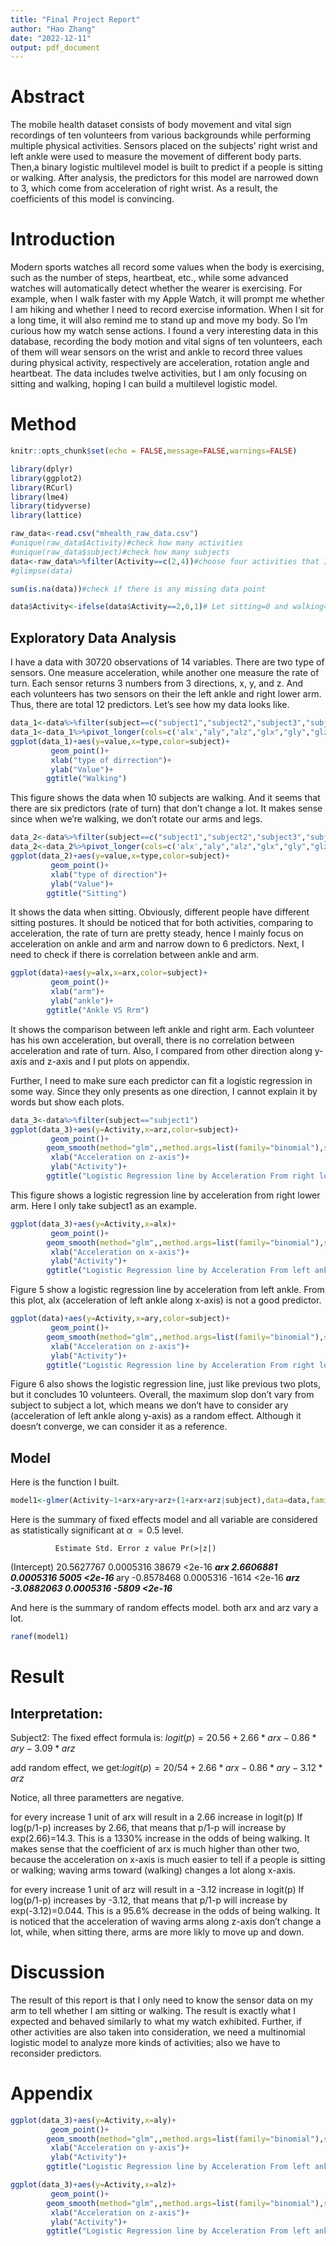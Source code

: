 ```yaml
---
title: "Final Project Report"
author: "Hao Zhang"
date: "2022-12-11"
output: pdf_document
---
```


# Abstract
The mobile health dataset consists of body movement and vital sign recordings of ten volunteers from various backgrounds while performing multiple physical activities. Sensors placed on the subjects' right wrist and left ankle were used to measure the movement of different body parts. Then,a binary logistic multilevel model is built to predict if a people is sitting or walking. After analysis, the predictors for this model are narrowed down to 3, which come from acceleration of right wrist. As a result, the coefficients of this model is convincing.

# Introduction
Modern sports watches all record some values when the body is exercising, such as the number of steps, heartbeat, etc., while some advanced watches will automatically detect whether the wearer is exercising. For example, when I walk faster with my Apple Watch, it will prompt me whether I am hiking and whether I need to record exercise information. When I sit for a long time, it will also remind me to stand up and move my body. So I'm curious how my watch sense actions.
I found a very interesting data in this database, recording the body motion and vital signs of ten volunteers, each of them will wear sensors on the wrist and ankle to record three values during physical activity, respectively are acceleration, rotation angle and heartbeat. The data includes twelve activities, but I am only focusing on sitting and walking, hoping I can build a multilevel logistic model.

# Method

```r
knitr::opts_chunk$set(echo = FALSE,message=FALSE,warnings=FALSE)
```
```r
library(dplyr)
library(ggplot2)
library(RCurl)
library(lme4)
library(tidyverse)
library(lattice)
```

```r
raw_data<-read.csv("mhealth_raw_data.csv")
#unique(raw_data$Activity)#check how many activities
#unique(raw_data$subject)#check how many subjects
data<-raw_data%>%filter(Activity==c(2,4))#choose four activities that I want to analysis
#glimpse(data)
```

```r
sum(is.na(data))#check if there is any missing data point
```

```r
data$Activity<-ifelse(data$Activity==2,0,1)# Let sitting=0 and walking=1
```

## Exploratory Data Analysis
I have a data with 30720 observations of 14 variables. There are two type of sensors. One measure acceleration, while another one measure the rate of turn. Each sensor returns 3 numbers from 3 directions, x, y, and z. And each volunteers has two sensors on their the left ankle and right lower arm. Thus, there are total 12 predictors. Let's see how my data looks like.

```r
data_1<-data%>%filter(subject==c("subject1","subject2","subject3","subject4","subject5","subject6","subject7","subject8","subject9","subject10"))%>%filter(Activity==1)
data_1<-data_1%>%pivot_longer(cols=c('alx',"aly","alz","glx","gly","glz","arx","ary","arz","grx","gry","grz"),names_to="type",values_to="value")
ggplot(data_1)+aes(y=value,x=type,color=subject)+
         geom_point()+
         xlab("type of dirrection")+
         ylab("Value")+
        ggtitle("Walking")
```
  
  This figure shows the data when 10 subjects are walking. And it seems that there are six predictors (rate of turn) that don't change a lot. It makes sense since when we're walking, we don't rotate our arms and legs.
```r
data_2<-data%>%filter(subject==c("subject1","subject2","subject3","subject4","subject5","subject6","subject7","subject8","subject9","subject10"))%>%filter(Activity==0)
data_2<-data_2%>%pivot_longer(cols=c('alx',"aly","alz","glx","gly","glz","arx","ary","arz","grx","gry","grz"),names_to="type",values_to="value")
ggplot(data_2)+aes(y=value,x=type,color=subject)+
         geom_point()+
         xlab("type of direction")+
         ylab("Value")+
        ggtitle("Sitting")
```

It shows the data when sitting. Obviously, different people have different sitting postures.
It should be noticed that for both activities, comparing to acceleration, the rate of turn are pretty steady, hence I mainly focus on acceleration on ankle and arm and narrow down to 6 predictors.
Next, I need to check if there is correlation between ankle and arm.
```r
ggplot(data)+aes(y=alx,x=arx,color=subject)+
         geom_point()+
         xlab("arm")+
         ylab("ankle")+
        ggtitle("Ankle VS Rrm")
```
It shows the comparison between left ankle and right arm. Each volunteer has his own acceleration, but overall, there is no correlation between acceleration and rate of turn. Also, I compared from other direction along y-axis and z-axis and I put plots on appendix. 

Further, I need to make sure each predictor can fit a logistic regression in some way. Since they only presents as one direction, I cannot explain it by words but show each plots.

```r
data_3<-data%>%filter(subject=="subject1")
ggplot(data_3)+aes(y=Activity,x=arz,color=subject)+
         geom_point()+
        geom_smooth(method="glm",,method.args=list(family="binomial"),se=FALSE,formula = 'y~x')+
         xlab("Acceleration on z-axis")+
         ylab("Activity")+
        ggtitle("Logistic Regression line by Acceleration From right lower arm")
```

This figure shows a logistic regression line by acceleration from right lower arm. Here I only take subject1 as an example.
```r
ggplot(data_3)+aes(y=Activity,x=alx)+
         geom_point()+
        geom_smooth(method="glm",,method.args=list(family="binomial"),se=FALSE,formula = 'y~x')+
         xlab("Acceleration on x-axis")+
         ylab("Activity")+
        ggtitle("Logistic Regression line by Acceleration From left ankle")
```
Figure 5 show a logistic regression line by acceleration from left ankle. From this plot, alx (acceleration of left ankle along x-axis) is not a good predictor.

```r
ggplot(data)+aes(y=Activity,x=ary,color=subject)+
         geom_point()+
        geom_smooth(method="glm",,method.args=list(family="binomial"),se=FALSE,formula = 'y~x')+
         xlab("Acceleration on z-axis")+
         ylab("Activity")+
        ggtitle("Logistic Regression line by Acceleration From right lower arm")
```
Figure 6 also shows the logistic regression line, just like previous two plots, but it concludes 10 volunteers. Overall, the maximum slop don't vary from subject to subject a lot, which means we don't have to consider ary (acceleration of left ankle along y-axis) as a random effect. Although it doesn't converge, we can consider it as a reference.


## Model 
Here is the function I built.
```r
model1<-glmer(Activity~1+arx+ary+arz+(1+arx+arz|subject),data=data,family=binomial(link="logit"))
```

Here is the summary of fixed effects model and all variable are considered as statistically significant at $\alpha\ = 0.5$ level.

              Estimate Std. Error z value Pr(>|z|)    
(Intercept) 20.5627767  0.0005316   38679   <2e-16 ***
arx          2.6606881  0.0005316    5005   <2e-16 ***
ary         -0.8578468  0.0005316   -1614   <2e-16 ***
arz         -3.0882063  0.0005316   -5809   <2e-16 ***

And here is the summary of random effects model. both arx and arz vary a lot.
```r
ranef(model1)
```

# Result
## Interpretation: 
Subject2:
The fixed effect formula is: $logit(p)=20.56+2.66*arx-0.86*ary-3.09*arz$

add random effect, we get:$logit(p)=20/54+2.66*arx-0.86*ary-3.12*arz$

Notice, all three parametters are negative. 

for every increase 1 unit of arx will result in a 2.66 increase in logit(p) If log(p/1-p) increases by 2.66, that means that p/1-p will increase by exp(2.66)=14.3. This is a 1330% increase in the odds of being walking. It makes sense that the coefficient of arx is much higher than other two, because the acceleration on x-axis is much easier to tell if a people is sitting or walking; waving arms toward (walking) changes a lot along x-axis.

for every increase 1 unit of arz will result in a -3.12 increase in logit(p) If log(p/1-p) increases by -3.12, that means that p/1-p will increase by exp(-3.12)=0.044. This is a 95.6% decrease in the odds of being walking. It is noticed that the acceleration of waving arms along z-axis don't change a lot, while, when sitting there, arms are more likly to move up and down.


# Discussion
The result of this report is that I only need to know the sensor data on my arm to tell whether I am sitting or walking. The result is exactly what I expected and behaved similarly to what my watch exhibited. Further, if other activities are also taken into consideration, we need a multinomial logistic model to analyze more kinds of activities; also we have to reconsider predictors.


# Appendix

```r
ggplot(data_3)+aes(y=Activity,x=aly)+
         geom_point()+
        geom_smooth(method="glm",,method.args=list(family="binomial"),se=FALSE,formula = 'y~x')+
         xlab("Acceleration on y-axis")+
         ylab("Activity")+
        ggtitle("Logistic Regression line by Acceleration From left ankle")
```

```r
ggplot(data_3)+aes(y=Activity,x=alz)+
         geom_point()+
        geom_smooth(method="glm",,method.args=list(family="binomial"),se=FALSE,formula = 'y~x')+
         xlab("Acceleration on z-axis")+
         ylab("Activity")+
        ggtitle("Logistic Regression line by Acceleration From left ankle")
```

